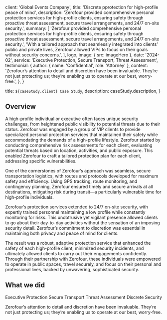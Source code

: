 
  client: 'Global Events Company',
  title: 'Discrete pprotection for high-profile peace of mind',
  description:
    'Zerofour provided comprehensive personal protection services for high-profile clients, ensuring safety through proactive threat assessment, secure travel arrangements, and 24/7 on-site security.',
  summary: [
    'Zerofour provided comprehensive personal protection services for high-profile clients, ensuring safety through proactive threat assessment, secure travel arrangements, and 24/7 on-site security.',
    'With a tailored approach that seamlessly integrated into clients’ public and private lives, Zerofour allowed VIPs to focus on their goals without security concerns.',
  ],
  logo,
  image: { src: imageHero },
  date: '2024-02',
  service: 'Executive Protection, Secure Transport, Threat Assessment',
  testimonial: {
    author: { name: 'Confidential', role: 'Attorney' },
    content:
      'Zerofour’s attention to detail and discretion have been invaluable. They’re not just protecting us; they’re enabling us to operate at our best, worry-free.',
  },
}

  title: `${caseStudy.client} Case Study`,
  description: caseStudy.description,
}

## Overview

A high-profile individual or executive often faces unique security challenges, from heightened public visibility to potential threats due to their status. Zerofour was engaged by a group of VIP clients to provide specialized personal protection services that maintained their safety while accommodating the demands of a high-profile lifestyle. Zerofour started by conducting comprehensive risk assessments for each client, evaluating potential threats based on location, activities, and public exposure. This enabled Zerofour to craft a tailored protection plan for each client, addressing specific vulnerabilities.

One of the cornerstones of Zerofour’s approach was seamless, secure transportation logistics, with routes and protocols developed for maximum safety and efficiency. Using GPS tracking, route monitoring, and contingency planning, Zerofour ensured timely and secure arrivals at all destinations, mitigating risk during transit—a particularly vulnerable time for high-profile individuals.

Zerofour’s protection services extended to 24/7 on-site security, with expertly trained personnel maintaining a low profile while constantly monitoring for risks. This unobtrusive yet vigilant presence allowed clients to go about their day-to-day activities without the sensation of an imposing security detail. Zerofour’s commitment to discretion was essential in maintaining both privacy and peace of mind for clients.

The result was a robust, adaptive protection service that enhanced the safety of each high-profile client, minimized security incidents, and ultimately allowed clients to carry out their engagements confidently. Through their partnership with Zerofour, these individuals were empowered to operate in public spaces, travel securely, and focus on their personal and professional lives, backed by unwavering, sophisticated security.

## What we did

<TagList>
  <TagListItem>Executive Protection</TagListItem>
  <TagListItem>Secure Transport</TagListItem>
  <TagListItem>Threat Assessment</TagListItem>
  <TagListItem>Discrete Security</TagListItem>
</TagList>

<Blockquote
  author={{ name: 'Confidential', role: 'Attorney' }}

>
  Zerofour’s attention to detail and discretion have been invaluable. They’re not just protecting us; they’re enabling us to operate at our best, worry-free.
</Blockquote>

<StatList>
  <StatListItem value="0" label="Breaches across engagements" />
  <StatListItem value="100%" label="On-time transports" />
  <StatListItem value="40%" label="Reduction in risk" />
  <StatListItem value="3x" label="Increase in threat detection" />
</StatList>

